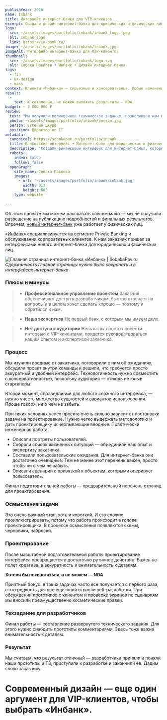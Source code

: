 ```yaml
---
publishYear: 2016
name: Inbank
title: Интерфейс интернет-банка для VIP-клиентов
excerpt: Создали дизайн интернет-банка для юридических и физических лиц и разработали подробное техническое задание.
logo:
  src: ~/assets/images/portfolio/inbank/inbank_logo.jpeg
  alt: Inbank logo
  link: https://in-bank.ru/
image: ~/assets/images/portfolio/inbank/inbank.jpg
imageAlt: Интерфейс интернет-банка для VIP-клиентов
thumbnail:
  src: ~/assets/images/portfolio/inbank/logo.svg
  alt: Собака Павлова • Инбанк • Дизайн интернет-банка
tags:
  - fin
  - ux-design
  - mass 
context: Клиенты «Инбанка» — серьезные и консервативные. Любые изменения, включая дизайн, должны быть осторожными, обоснованными, технологичными и ни в коем случае не модными.
result:
  -
    text: К сожалению, не можем выложить результаты — NDA.
budget: ~ 3 000 000 ₽
review: 
  text: "Мы получили полноценное техническое задание, позволившее нам приступить к реализации новых версий наших систем. Как представитель заказчика я благодарен сотрудникам ООО \"Собака Павлова\" за качественно выполненную работу, конструктивное взаимодействие и заинтересованность в конечном результате."
  photo: ~/assets/images/portfolio/inbank/person.jpg
  person: Евгений Джура
  position: Директор по IT
metadata:
  canonical: https://sobakapav.ru/portfolio/inbank
  title: Банковский интерфейс • Интернет-банк для юридических и физических лиц (кейс)
  description: "Создали финансовый интерфейс для интернет-банка, которым пользуются консервативные люди. На основе дизайна собрали техническое задание для разработчиков."
  robots:
    index: false
    follow: false
  openGraph:
    site_name: Собака Павлова
    images:
      - url: '~/assets/images/portfolio/inbank/inbank.jpg'
        width: 913
        height: 683
    type: website
  
---
```


Об этом проекте мы можем рассказать совсем мало — мы не получили разрешение на публикацию подробностей и финальных результатов. Впрочем, [новый интернет-банк](https://www.in-bank.ru/personal/) уже работает у физических лиц.

[«Инбанк»](http://www.in-bank.ru/) специализируется на сегменте Private Banking и обслуживании корпоративных клиентов. К нам заказчик пришел за интерфейсами нового интернет-банка для юридических и физических лиц.

![Главная страница интернет-банка «Инбанк» | SobakaPav.ru](~/assets/images/portfolio/inbank/1.png)
_Сдержанность главной страницы нужно было сохранить и в интерфейсах интернет-банка_

### Плюсы и минусы

>+ **Профессиональное управление проектом**
>Заказчик обеспечивает доступ к разработчикам, быстро отвечает на вопросы и в целом хочет сделать хорошо — поэтому и обратился к нам.

>+ **Наша экспертиза**
>Не первый банк, с которым мы имеем дело.

>- **Нет доступа к аудитории**
>Нельзя так просто провести интервью с VIP-клиентами, придется руководствоваться нашим опытом и экспертизой заказчика.

### Процесс

Мы изучили вводные от заказчика, поговорили с ним об ожиданиях, обсудили проект внутри команды и решили, что требуется просто аккуратный и удобный интерфейс. Технологичность нужно совместить с консервативностью, поскольку аудитория — отнюдь не юные стартаперы.

Второй момент, справедливый для любого сложного интерфейса, — нужно учесть множество сущностей и вариантов использования. Проще говоря, ни о чем не забыть.

При таких условиях успех проекта очень сильно зависит от постановки задачи на проектирование. Нужно четко выдержать методологию и дать проектировщику исчерпывающие вводные. Практически инженерная работа.

- Описали портреты пользователей.
- Собрали список жизненных ситуаций — объединили наш опыт и экспертизу заказчика.
- Составили пользовательские ожидания. Для интернет-банка они достаточно очевидные. Тем не менее этот перечень важен, просто чтобы ни о чем не забыть.
- Описали сценарии с привязкой к объектам, которыми оперирует пользователь.

Финал подготовительной работы — предварительный перечень страниц для проектирования.

### Осмысление задачи

Это очень важный этап, хоть и короткий. И его сложно проиллюстрировать, потому что работа происходит в голове проектировщика. В процессе осмысления появляются схемы, черновики, наброски.

### Проектирование

После масштабной подготовительной работы проектирование интерфейса превращается в достаточно рутинное действие. Важен не полет креатива, а аккуратность и внимательность к деталям.

**Хотели бы похвастаться, а не можем — NDA**

Приятный бонус: в таких задачах часто все получается с первого раза, а это редкость для все еще юной отрасли веб-разработки. При обсуждении прототипов с клиентом и проверке экранов по сценариям мы вносили преимущественно косметические правки.

### Техзадание для разработчиков

Финал работы — составление развернутого технического задания. Для этого нужно снабдить прототипы комментариями. Здесь тоже важна внимательность к деталям.

### Результат

Мы считаем, что результат отличный — разработчики приняли и поняли наши прототипы и ТЗ, приступили к разработке и закончили ее. Дадим слово заказчику.

# Современный дизайн — еще один аргумент для VIP-клиентов, чтобы выбрать «Инбанк».
